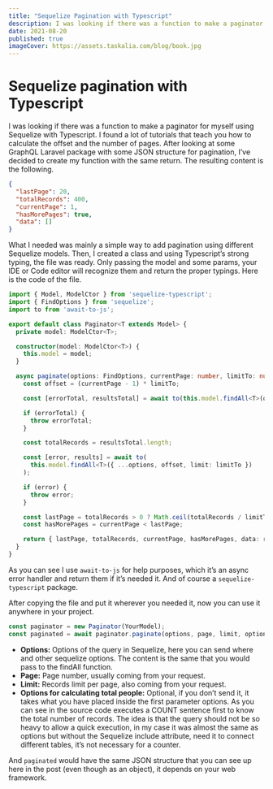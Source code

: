 ---
title: "Sequelize Pagination with Typescript"
description: I was looking if there was a function to make a paginator for myself using Sequelize with Typescript. I found a lot of tutorials that teach you how to calculate the offset and the number of pages.
date: 2021-08-20
published: true
imageCover: https://assets.taskalia.com/blog/book.jpg
---

# Sequelize pagination with Typescript

I was looking if there was a function to make a paginator for myself using Sequelize with Typescript. I found a lot of tutorials that teach you how to calculate the offset and the number of pages. After looking at some GraphQL Laravel package with some JSON structure for pagination, I’ve decided to create my function with the same return. The resulting content is the following.

```json
{
  "lastPage": 20,
  "totalRecords": 400,
  "currentPage": 1,
  "hasMorePages": true,
  "data": []
}
```

What I needed was mainly a simple way to add pagination using different Sequelize models. Then, I created a class and using Typescript’s strong typing, the file was ready. Only passing the model and some params, your IDE or Code editor will recognize them and return the proper typings. Here is the code of the file.

```ts
import { Model, ModelCtor } from 'sequelize-typescript';
import { FindOptions } from 'sequelize';
import to from 'await-to-js';

export default class Paginator<T extends Model> {
  private model: ModelCtor<T>;

  constructor(model: ModelCtor<T>) {
    this.model = model;
  }

  async paginate(options: FindOptions, currentPage: number, limitTo: number, optionsForCalculateTotal?: FindOptions) {
    const offset = (currentPage - 1) * limitTo;

    const [errorTotal, resultsTotal] = await to(this.model.findAll<T>(optionsForCalculateTotal ?? options));

    if (errorTotal) {
      throw errorTotal;
    }

    const totalRecords = resultsTotal.length;

    const [error, results] = await to(
      this.model.findAll<T>({ ...options, offset, limit: limitTo })
    );

    if (error) {
      throw error;
    }

    const lastPage = totalRecords > 0 ? Math.ceil(totalRecords / limitTo) : 0;
    const hasMorePages = currentPage < lastPage;

    return { lastPage, totalRecords, currentPage, hasMorePages, data: results };
  }
}
```

As you can see I use `await-to-js` for help purposes, which it’s an async error handler and return them if it’s needed it. And of course a `sequelize-typescript` package.

After copying the file and put it wherever you needed it, now you can use it anywhere in your project.

```ts
const paginator = new Paginator(YourModel);
const paginated = await paginator.paginate(options, page, limit, optionsForCalculatingTotalPeople);
```

- **Options:** Options of the query in Sequelize, here you can send where and other sequelize options. The content is the same that you would pass to the findAll function.
- **Page:** Page number, usually coming from your request.
- **Limit:** Records limit per page, also coming from your request.
- **Options for calculating total people:** Optional, if you don’t send it, it takes what you have placed inside the first parameter options. As you can see in the source code executes a COUNT sentence first to know the total number of records. The idea is that the query should not be so heavy to allow a quick execution, in my case it was almost the same as options but without the Sequelize include attribute, need it to connect different tables, it’s not necessary for a counter.

And `paginated` would have the same JSON structure that you can see up here in the post (even though as an object), it depends on your web framework.
